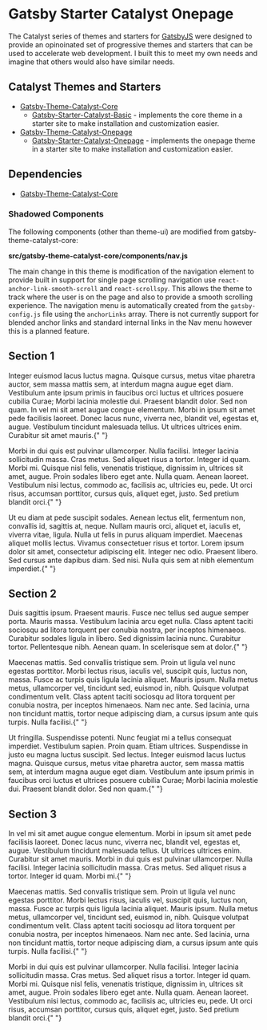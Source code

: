 
<SEO title="Gatsby Starter Catalyst Onepage" />

# Gatsby Starter Catalyst Onepage

The Catalyst series of themes and starters for [GatsbyJS](https://www.gatsbyjs.org/) were designed to provide an opinoinated set of progressive themes and starters that can be used to accelerate web development. I built this to meet my own needs and imagine that others would also have similar needs.

## Catalyst Themes and Starters

- [Gatsby-Theme-Catalyst-Core](https://github.com/ehowey/gatsby-theme-catalyst-core)
  - [Gatsby-Starter-Catalyst-Basic](https://github.com/ehowey/gatsby-starter-catalyst-basic) - implements the core theme in a starter site to make installation and customization easier.
- [Gatsby-Theme-Catalyst-Onepage](https://github.com/ehowey/gatsby-theme-catalyst-onepage)
  - [Gatsby-Starter-Catalyst-Onepage](https://github.com/ehowey/gatsby-starter-catalyst-onepage) - implements the onepage theme in a starter site to make installation and customization easier.

## Dependencies

- [Gatsby-Theme-Catalyst-Core](https://github.com/ehowey/gatsby-theme-catalyst-core)

### Shadowed Components

The following components (other than theme-ui) are modified from gatsby-theme-catalyst-core:

**src/gatsby-theme-catalyst-core/components/nav.js**

The main change in this theme is modification of the navigation element to provide built in support for single page scrolling navigation use `react-anchor-link-smooth-scroll` and `react-scrollspy`. This allows the theme to track where the user is on the page and also to provide a smooth scrolling experience. The navigation menu is automatically created from the `gatsby-config.js` file using the `anchorLinks` array. There is not currently support for blended anchor links and standard internal links in the Nav menu however this is a planned feature.

<section id="section1">
  <h2>Section 1</h2>
  <p>
    Integer euismod lacus luctus magna. Quisque cursus, metus vitae pharetra
    auctor, sem massa mattis sem, at interdum magna augue eget diam. Vestibulum
    ante ipsum primis in faucibus orci luctus et ultrices posuere cubilia Curae;
    Morbi lacinia molestie dui. Praesent blandit dolor. Sed non quam. In vel mi
    sit amet augue congue elementum. Morbi in ipsum sit amet pede facilisis
    laoreet. Donec lacus nunc, viverra nec, blandit vel, egestas et, augue.
    Vestibulum tincidunt malesuada tellus. Ut ultrices ultrices enim. Curabitur
    sit amet mauris.{" "}
  </p>
  <p>
    Morbi in dui quis est pulvinar ullamcorper. Nulla facilisi. Integer lacinia
    sollicitudin massa. Cras metus. Sed aliquet risus a tortor. Integer id quam.
    Morbi mi. Quisque nisl felis, venenatis tristique, dignissim in, ultrices
    sit amet, augue. Proin sodales libero eget ante. Nulla quam. Aenean laoreet.
    Vestibulum nisi lectus, commodo ac, facilisis ac, ultricies eu, pede. Ut
    orci risus, accumsan porttitor, cursus quis, aliquet eget, justo. Sed
    pretium blandit orci.{" "}
  </p>
  <p>
    Ut eu diam at pede suscipit sodales. Aenean lectus elit, fermentum non,
    convallis id, sagittis at, neque. Nullam mauris orci, aliquet et, iaculis
    et, viverra vitae, ligula. Nulla ut felis in purus aliquam imperdiet.
    Maecenas aliquet mollis lectus. Vivamus consectetuer risus et tortor. Lorem
    ipsum dolor sit amet, consectetur adipiscing elit. Integer nec odio.
    Praesent libero. Sed cursus ante dapibus diam. Sed nisi. Nulla quis sem at
    nibh elementum imperdiet.{" "}
  </p>
</section>

<section id="section2">
  <h2>Section 2</h2>
  <p>
    Duis sagittis ipsum. Praesent mauris. Fusce nec tellus sed augue semper
    porta. Mauris massa. Vestibulum lacinia arcu eget nulla. Class aptent taciti
    sociosqu ad litora torquent per conubia nostra, per inceptos himenaeos.
    Curabitur sodales ligula in libero. Sed dignissim lacinia nunc. Curabitur
    tortor. Pellentesque nibh. Aenean quam. In scelerisque sem at dolor.{" "}
  </p>
  <p>
    Maecenas mattis. Sed convallis tristique sem. Proin ut ligula vel nunc
    egestas porttitor. Morbi lectus risus, iaculis vel, suscipit quis, luctus
    non, massa. Fusce ac turpis quis ligula lacinia aliquet. Mauris ipsum. Nulla
    metus metus, ullamcorper vel, tincidunt sed, euismod in, nibh. Quisque
    volutpat condimentum velit. Class aptent taciti sociosqu ad litora torquent
    per conubia nostra, per inceptos himenaeos. Nam nec ante. Sed lacinia, urna
    non tincidunt mattis, tortor neque adipiscing diam, a cursus ipsum ante quis
    turpis. Nulla facilisi.{" "}
  </p>
  <p>
    Ut fringilla. Suspendisse potenti. Nunc feugiat mi a tellus consequat
    imperdiet. Vestibulum sapien. Proin quam. Etiam ultrices. Suspendisse in
    justo eu magna luctus suscipit. Sed lectus. Integer euismod lacus luctus
    magna. Quisque cursus, metus vitae pharetra auctor, sem massa mattis sem, at
    interdum magna augue eget diam. Vestibulum ante ipsum primis in faucibus
    orci luctus et ultrices posuere cubilia Curae; Morbi lacinia molestie dui.
    Praesent blandit dolor. Sed non quam.{" "}
  </p>
</section>

<section id="section3">
  <h2>Section 3</h2>
  <p>
    In vel mi sit amet augue congue elementum. Morbi in ipsum sit amet pede
    facilisis laoreet. Donec lacus nunc, viverra nec, blandit vel, egestas et,
    augue. Vestibulum tincidunt malesuada tellus. Ut ultrices ultrices enim.
    Curabitur sit amet mauris. Morbi in dui quis est pulvinar ullamcorper. Nulla
    facilisi. Integer lacinia sollicitudin massa. Cras metus. Sed aliquet risus
    a tortor. Integer id quam. Morbi mi.{" "}
  </p>
  <p>
    Maecenas mattis. Sed convallis tristique sem. Proin ut ligula vel nunc
    egestas porttitor. Morbi lectus risus, iaculis vel, suscipit quis, luctus
    non, massa. Fusce ac turpis quis ligula lacinia aliquet. Mauris ipsum. Nulla
    metus metus, ullamcorper vel, tincidunt sed, euismod in, nibh. Quisque
    volutpat condimentum velit. Class aptent taciti sociosqu ad litora torquent
    per conubia nostra, per inceptos himenaeos. Nam nec ante. Sed lacinia, urna
    non tincidunt mattis, tortor neque adipiscing diam, a cursus ipsum ante quis
    turpis. Nulla facilisi.{" "}
  </p>
  <p>
    Morbi in dui quis est pulvinar ullamcorper. Nulla facilisi. Integer lacinia
    sollicitudin massa. Cras metus. Sed aliquet risus a tortor. Integer id quam.
    Morbi mi. Quisque nisl felis, venenatis tristique, dignissim in, ultrices
    sit amet, augue. Proin sodales libero eget ante. Nulla quam. Aenean laoreet.
    Vestibulum nisi lectus, commodo ac, facilisis ac, ultricies eu, pede. Ut
    orci risus, accumsan porttitor, cursus quis, aliquet eget, justo. Sed
    pretium blandit orci.{" "}
  </p>
</section>

